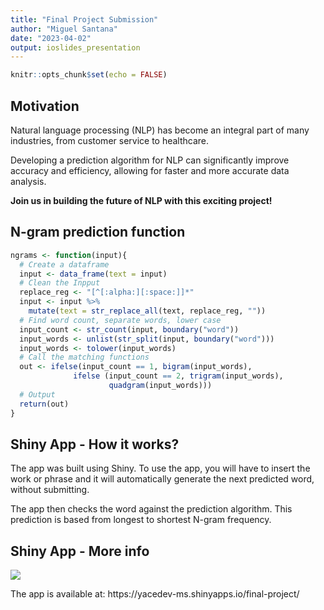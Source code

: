 ```yaml
---
title: "Final Project Submission"
author: "Miguel Santana"
date: "2023-04-02"
output: ioslides_presentation
---
```


```r
knitr::opts_chunk$set(echo = FALSE)
```

## Motivation

Natural language processing (NLP) has become an integral part of many industries, from customer service to healthcare. 

Developing a prediction algorithm for NLP can significantly improve accuracy and efficiency, allowing for faster and more accurate data analysis.

**Join us in building the future of NLP with this exciting project!**

## N-gram prediction function

```r
ngrams <- function(input){
  # Create a dataframe
  input <- data_frame(text = input)
  # Clean the Inpput
  replace_reg <- "[^[:alpha:][:space:]]*"
  input <- input %>%
    mutate(text = str_replace_all(text, replace_reg, ""))
  # Find word count, separate words, lower case
  input_count <- str_count(input, boundary("word"))
  input_words <- unlist(str_split(input, boundary("word")))
  input_words <- tolower(input_words)
  # Call the matching functions
  out <- ifelse(input_count == 1, bigram(input_words), 
              ifelse (input_count == 2, trigram(input_words), 
                      quadgram(input_words)))
  # Output
  return(out)
}
```

## Shiny App - How it works?

The app was built using Shiny. To use the app, you will have to insert the work or phrase and it will automatically generate the next predicted word, without submitting.

The app then checks the word against the prediction algorithm. This prediction is based from longest to shortest N-gram frequency.

## Shiny App - More info

![](project-screenshot.JPG)

The app is available at: https://yacedev-ms.shinyapps.io/final-project/